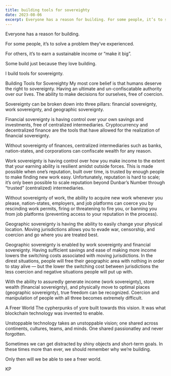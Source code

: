 ```yaml
---
title: building tools for sovereighty
date: 2023-08-06
excerpt: Everyone has a reason for building. For some people, it’s to solve a problem they’ve experienced. For others, it’s to earn a sustainable income or “make it big”. Some build just because they love building. I build tools for sovereignty.
---
```

  
Everyone has a reason for building.

For some people, it’s to solve a problem they’ve experienced.

For others, it’s to earn a sustainable income or “make it big”.

Some build just because they love building.

I build tools for sovereignty.

Building Tools for Sovereighty
My most core belief is that humans deserve the right to sovereignty. Having an ultimate and un-confiscatable authority over our lives. The ability to make decisions for ourselves, free of coercion.

Sovereignty can be broken down into three pillars: financial sovereignty, work sovereignty, and geographic sovereignty.

Financial sovereignty is having control over your own savings and investments, free of centralized intermediaries. Cryptocurrency and decentralized finance are the tools that have allowed for the realization of financial sovereignty.

Without sovereignty of finances, centralized intermediaries such as banks, nation-states, and corporations can confiscate wealth for any reason.

Work sovereignty is having control over how you make income to the extent that your earning ability is resilient amidst outside forces. This is made possible when one’s reputation, built over time, is trusted by enough people to make finding new work easy. Unfortunately, reputation is hard to scale; it’s only been possible to scale reputation beyond Dunbar’s Number through “trusted” (centralized) intermediaries.

Without sovereignty of work, the ability to acquire new work whenever you please, nation-states, employers, and job platforms can coerce you by rescinding work permits, firing or threatening to fire you, or banning you from job platforms (preventing access to your reputation in the process).

Geographic sovereignty is having the ability to easily change your physical location. Moving jurisdictions allows you to evade war, censorship, and coercion and go where you are treated best.

Geographic sovereignty is enabled by work sovereignty and financial sovereignty. Having sufficient savings and ease of making more income lowers the switching costs associated with moving jurisdictions. In the direst situations, people will free their geographic area with nothing in order to stay alive — but the lower the switching cost between jurisdictions the less coercion and negative situations people will put up with.

With the ability to assuredly generate income (work sovereignty), store wealth (financial sovereignty), and physically move to optimal places (geographic sovereignty), true freedom can be recognized. Coercion and manipulation of people with all three becomes extremely difficult.

A Freer World
The cypherpunks of yore built towards this vision. It was what blockchain technology was invented to enable.

Unstoppable technology takes an unstoppable vision; one shared across continents, cultures, teams, and minds. One shared passionatley and never forgotten.

Sometimes we can get distracted by shiny objects and short-term goals. In these times more than ever, we should remember why we’re building.

Only then will we be able to see a freer world.

KP